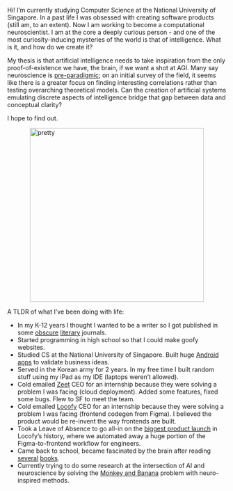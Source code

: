 Hi! I'm currently studying Computer Science at the National University of Singapore. In a past life I was obsessed with creating software products (still am, to an extent). Now I am working to become a computational neuroscientist. I am at the core a deeply curious person - and one of the most curiosity-inducing mysteries of the world is that of intelligence. What is it, and how do we create it?

My thesis is that artificial intelligence needs to take inspiration from the only proof-of-existence we have, the brain, if we want a shot at AGI. Many say neuroscience is [pre-paradigmic](https://www.theintrinsicperspective.com/p/neuroscience-is-pre-paradigmatic); on an initial survey of the field, it seems like there is a greater focus on finding interesting correlations rather than testing overarching theoretical models. Can the creation of artificial systems emulating discrete aspects of intelligence bridge that gap between data and conceptual clarity? 

I hope to find out. 

<img alt="pretty" src="brain.webp" width="400" style="margin-left: auto; margin-right: auto; display: block">



A TLDR of what I've been doing with life:

- In my K-12 years I thought I wanted to be a writer so I got published in some [obscure](https://bluemarblereview.com/snowless-december/) [literary](https://medium.com/the-waif-project/harmless-exfoliation-1d4302ff961c) journals.
- Started programming in high school so that I could make goofy websites.
- Studied CS at the National University of Singapore. Built huge [Android](https://www.veed.io/view/37e2520f-bf82-402d-b454-880e27d03a44?panel=showcase) [apps](https://www.veed.io/view/18cff318-6cf9-44de-8fb3-9767a1082813?panel=showcase) to validate business ideas.
- Served in the Korean army for 2 years. In my free time I built random stuff using my iPad as my IDE (laptops weren’t allowed).
- Cold emailed [Zeet](https://zeet.co/) CEO for an internship because they were solving a problem I was facing (cloud deployment). Added some features, fixed some bugs. Flew to SF to meet the team.
- Cold emailed [Locofy](http://locofy.ai/) CEO for an internship because they were solving a problem I was facing (frontend codegen from Figma). I believed the product would be re-invent the way frontends are built.
- Took a Leave of Absence to go all-in on the [biggest product launch](https://www.linkedin.com/posts/kim-young-jin-951a55134_devtools-developers-ai-activity-7153210998785478657-a7u1?utm_source=share&utm_medium=member_desktop) in Locofy’s history, where we automated away a huge portion of the Figma-to-frontend workflow for engineers.
- Came back to school, became fascinated by the brain after reading [several](https://www.amazon.sg/Thousand-Brains-New-Theory-Intelligence/dp/1541675797/ref=tmm_pap_swatch_0?_encoding=UTF8&qid=&sr=) [books](https://www.amazon.sg/Brief-History-Intelligence-Humans-Breakthroughs/dp/0063286343/ref=sr_1_1?crid=3M57EEVQ4S0VO&dib=eyJ2IjoiMSJ9.ho1q9zCIYZSSrbJT5PDEsMcb082ExbHLB8B8AMCKOEyRSv7bFVrZWb8QOCfA-nRwpK-TW8DbZAIOaEQZZtmHlLmvo56W7cDQYQ3m9hVxBj5IA-EtKnC-Jpe6TJRC14Wf_xYTaxwmJIGsOI_wjaxDvsHp1ARD4lS_mcORw-BLSIKzmYRPI_mg_R9_gsGdkpOTdNWPqdmeUGq0HtsW0SBxsDbsyT73RTR6ZB5fxLnGFZegJI8zuZ04KpG033i3HtDV-XxqcHTF495bBEi2i2Q18aObWnkOZWdt4314JoXxq5c.oCschvcEk4Er8aE-BBngvzYZhNsvoqPi6CpKEOyErj8&dib_tag=se&keywords=a+brief+history+of+intelligence&qid=1715870274&sprefix=A+Brief+%2Caps%2C400&sr=8-1).
- Currently trying to do some research at the intersection of AI and neuroscience by solving the [Monkey and Banana](https://en.wikipedia.org/wiki/Monkey_and_banana_problem) problem with neuro-inspired methods.






